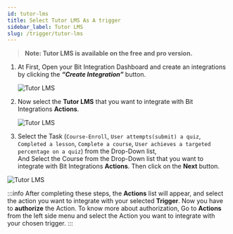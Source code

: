 ```yaml
---
id: tutor-lms
title: Select Tutor LMS As A trigger
sidebar_label: Tutor LMS
slug: /trigger/tutor-lms
---
```



> **Note: Tutor LMS is available on the free and pro version.**

1. At First, Open your Bit Integration Dashboard and create an integrations by clicking the **_“Create Integration”_** button.

   <Image src="trigger/_create-integrations" alt="Tutor LMS" w="1020" h="350" />

2. Now select the **Tutor LMS** that you want to integrate with Bit Integrations **Actions**.

   <Image src="trigger/tutor-lms/select-trigger" alt="Tutor LMS" w="1020" h="350" />

3.	Select the Task (`Course-Enroll`, `User attempts(submit) a quiz`, `Completed a lesson`, `Complete a course`, `User achieves a targeted percentage on a quiz`) from the Drop-Down list,   
And Select the Course from the Drop-Down list that you want to integrate with Bit Integrations **Actions**. Then click on the **Next** button.

   <Image src="trigger/tutor-lms/select-form-or-task-name" alt="Tutor LMS" w="1020" h="350"/>

:::info
  After completing these steps, the **Actions** list will appear, and select the action you want to integrate with your selected **Trigger**. Now you have to **authorize** the Action. To know more about authorization, Go to **Actions** from the left side menu and select the Action you want to integrate with your chosen trigger.
:::

<Feedback/>